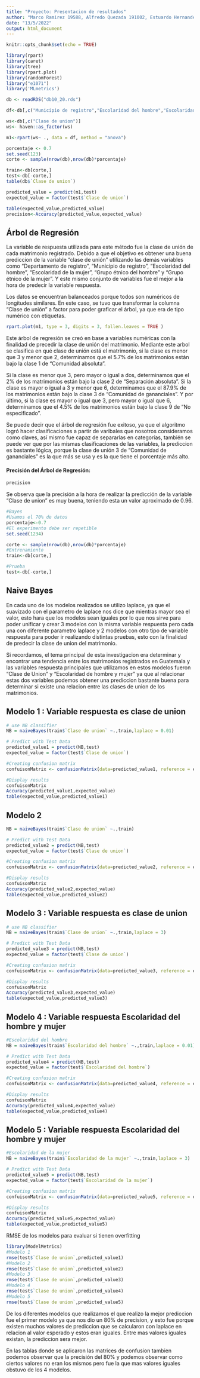 ```yaml
---
title: "Proyecto: Presentacion de resultados"
author: "Marco Ramirez 19588, Alfredo Quezada 191002, Estuardo Hernandez 19202, Eduardo Ramírez 19946"
date: "13/5/2022"
output: html_document
---
```


```r
knitr::opts_chunk$set(echo = TRUE)

library(rpart)
library(caret)
library(tree)
library(rpart.plot)
library(randomForest)
library("e1071")
library('MLmetrics')

db <- readRDS("db10_20.rds")

df<-db[,c("Municipio de registro","Escolaridad del hombre","Escolaridad de la mujer","Grupo etnico del hombre","Grupo etnico de la mujer", "Clase de union")]

ws<-db[,c("Clase de union")]
ws<- haven::as_factor(ws)

m1<-rpart(ws~ ., data = df, method = "anova")

porcentaje <- 0.7
set.seed(123)
corte <- sample(nrow(db),nrow(db)*porcentaje)

train<-db[corte,]
test<-db[-corte,]
table(db$`Clase de union`)

predicted_value = predict(m1,test)
expected_value = factor(test$`Clase de union`)

table(expected_value,predicted_value)
precision<-Accuracy(predicted_value,expected_value)

```

## Árbol de Regresión

La variable de respuesta utilizada para este método fue la clase de unión de cada matrimonio registrado. Debido a que el objetivo es obtener una buena prediccion de la variable "clase de unión" utilizando las demás variables como "Departamento de registro", "Municipio de registro", "Escolaridad del hombre", "Escolaridad de la mujer", "Grupo étnico del hombre" y "Grupo étnico de la mujer". Y este mismo conjunto de variables fue el mejor a la hora de predecir la variable respuesta.


Los datos se encuentran balanceados porque todos son numéricos de longitudes similares.
En este caso, se tuvo que transformar la columna "Clase de unión" a factor para poder graficar el árbol, ya que era de tipo numérico con etiquetas.

```r
rpart.plot(m1, type = 3, digits = 3, fallen.leaves = TRUE )
```

Este árbol de regresión se creó en base a variables numéricas con la finalidad de precedir la clase de unión del matrimonio. Mediante este arbol se clasifica en qué clase de unión está el matrimonio, si la clase es menor que 3 y menor que 2, determinamos que el 5.7% de los matrimonios están bajo la clase 1 de "Comunidad absoluta".

Si la clase es menor que 3, pero mayor o igual a dos, determinamos que el 2% de los matrimonios están bajo la clase 2 de "Separación absoluta". Si la clase es mayor o igual a 3 y menor que 6, determinamos que el 87.9% de los matrimonios están bajo la clase 3 de "Comunidad de gananciales". Y por último, si la clase es mayor o igual que 3, pero mayor o igual que 6, determinamos que el 4.5% de los matrimonios están bajo la clase 9 de "No especificado".

Se puede decir que el árbol de regresión fue exitoso, ya que el algoritmo logró hacer clasificaciones a partir de varibales que nosotros consideramos como claves, así mismo fue capaz de separarlas en categorías, también se puede ver que por las mismas clasificaciones de las variables, la prediccion es bastante lógica, porque la clase de unión 3 de "Comunidad de gananciales" es la que más se usa y es la que tiene el porcentaje más alto.

#### Precisión del Árbol de Regresión:

```r
precision
```

Se observa que la precisión a la hora de realizar la predicción de la variable "Clase de union" es muy buena, teniendo esta un valor aproximado de 0.96.

```r
#Bayes 
#Usamos el 70% de datos
porcentaje<-0.7
#El experimento debe ser repetible
set.seed(1234)

corte <- sample(nrow(db),nrow(db)*porcentaje)
#Entrenamiento
train<-db[corte,]

#Prueba
test<-db[-corte,]
```

## Naive Bayes

En cada uno de los modelos realizados se utilizo laplace, ya que el suavizado con el parametro de laplace nos dice que mientras mayor sea el valor, esto hara que los modelos sean iguales por lo que nos sirve para poder unificar y crear 3 modelos con la misma variable respuesta pero cada una con diferente parametro laplace y 2 modelos con otro tipo de variable respuesta para poder ir realizando distintas pruebas, esto con la finalidad de predecir la clase de union del matrimonio.

Si recordamos, el tema principal de esta investigacion era determinar y encontrar una tendencia entre los matrimonios registrados en Guatemala y las variables respuesta principales que utilizamos en estos modelos fueron "Clase de Union" y "Escolaridad de hombre y mujer" ya que al relacionar estas dos variables podemos obtener una prediccion bastante buena para determinar si existe una relacion entre las clases de union de los matrimonios.


## Modelo 1 : Variable respuesta es clase de union

```r

# use NB classifier
NB = naiveBayes(train$`Clase de union` ~.,train,laplace = 0.01)

# Predict with Test Data
predicted_value1 = predict(NB,test)
expected_value = factor(test$`Clase de union`)

#Creating confusion matrix
confuisonMatrix <- confusionMatrix(data=predicted_value1, reference = expected_value)

#Display results 
confuisonMatrix
Accuracy(predicted_value1,expected_value)
table(expected_value,predicted_value1)

```
## Modelo 2

```r

NB = naiveBayes(train$`Clase de union` ~.,train)

# Predict with Test Data
predicted_value2 = predict(NB,test)
expected_value = factor(test$`Clase de union`)

#Creating confusion matrix
confuisonMatrix <- confusionMatrix(data=predicted_value2, reference = expected_value)

#Display results 
confuisonMatrix
Accuracy(predicted_value2,expected_value)
table(expected_value,predicted_value2)

```

## Modelo 3 : Variable respuesta es clase de union

```r

# use NB classifier
NB = naiveBayes(train$`Clase de union` ~.,train,laplace = 3)

# Predict with Test Data
predicted_value3 = predict(NB,test)
expected_value = factor(test$`Clase de union`)

#Creating confusion matrix
confuisonMatrix <- confusionMatrix(data=predicted_value3, reference = expected_value)

#Display results 
confuisonMatrix
Accuracy(predicted_value3,expected_value)
table(expected_value,predicted_value3)


```

## Modelo 4 : Variable respuesta Escolaridad del hombre y mujer

```r

#Escolaridad del hombre
NB = naiveBayes(train$`Escolaridad del hombre` ~.,train,laplace = 0.01)

# Predict with Test Data
predicted_value4 = predict(NB,test)
expected_value = factor(test$`Escolaridad del hombre`)

#Creating confusion matrix
confuisonMatrix <- confusionMatrix(data=predicted_value4, reference = expected_value)

#Display results 
confuisonMatrix
Accuracy(predicted_value4,expected_value)
table(expected_value,predicted_value4)
```

## Modelo 5 : Variable respuesta Escolaridad del hombre y mujer
```r
#Escolaridad de la mujer
NB = naiveBayes(train$`Escolaridad de la mujer` ~.,train,laplace = 3)

# Predict with Test Data
predicted_value5 = predict(NB,test)
expected_value = factor(test$`Escolaridad de la mujer`)

#Creating confusion matrix
confuisonMatrix <- confusionMatrix(data=predicted_value5, reference = expected_value)

#Display results 
confuisonMatrix
Accuracy(predicted_value5,expected_value)
table(expected_value,predicted_value5)

```
RMSE de los modelos para evaluar si tienen overfitting
```r
library(ModelMetrics)
#Modelo 1
rmse(test$`Clase de union`,predicted_value1)
#Modelo 2
rmse(test$`Clase de union`,predicted_value2)
#Modelo 3
rmse(test$`Clase de union`,predicted_value3)
#Modelo 4
rmse(test$`Clase de union`,predicted_value4)
#Modelo 5
rmse(test$`Clase de union`,predicted_value5)
```
De los diferentes modelos que realizamos el que realizo la mejor prediccion fue el primer modelo ya que nos dio un 80% de precision, y esto fue porque existen muchos valores de prediccion que se calcularon con laplace en relacion al valor esperado y estos eran iguales. Entre mas valores iguales existan, la prediccion sera mejor.

En las tablas donde se aplicaron las matrices de confusion tambien podemos observar que la precisión del 80% y podemos observar como ciertos valores no eran los mismos pero fue la que mas valores iguales obstuvo de los 4 modelos.
